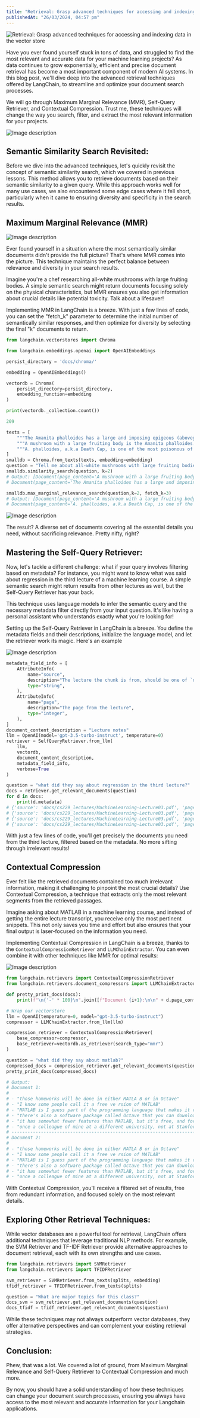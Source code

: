 ```yaml
---
title: "Retrieval: Grasp advanced techniques for accessing and indexing data in the vector store"
publishedAt: "26/03/2024, 04:57 pm"
---
```


![Retrieval: Grasp advanced techniques for accessing and indexing data in the vector store](https://dev-to-uploads.s3.amazonaws.com/uploads/articles/1k1vhu6131u72ima5g25.jpg)

Have you ever found yourself stuck in tons of data, and struggled to find the most relevant and accurate data for your machine learning projects? As data continues to grow exponentially, efficient and precise document retrieval has become a most important component of modern AI systems. In this blog post, we'll dive deep into the advanced retrieval techniques offered by LangChain, to streamline and optimize your document search processes.

We will go through Maximum Marginal Relevance (MMR), Self-Query Retriever, and Contextual Compression. Trust me, these techniques will change the way you search, filter, and extract the most relevant information for your projects.


![Image description](https://dev-to-uploads.s3.amazonaws.com/uploads/articles/dobobxuiujqdqo2qnnza.png)



## Semantic Similarity Search Revisited:

Before we dive into the advanced techniques, let's quickly revisit the concept of semantic similarity search, which we covered in previous lessons. This method allows you to retrieve documents based on their semantic similarity to a given query. While this approach works well for many use cases, we also encountered some edge cases where it fell short, particularly when it came to ensuring diversity and specificity in the search results.

## Maximum Marginal Relevance (MMR)


![Image description](https://dev-to-uploads.s3.amazonaws.com/uploads/articles/zj8rbnb60xeeksa0fht3.png)





Ever found yourself in a situation where the most semantically similar documents didn't provide the full picture? That's where MMR comes into the picture. This technique maintains the perfect balance between relevance and diversity in your search results.

Imagine you're a chef researching all-white mushrooms with large fruiting bodies. A simple semantic search might return documents focusing solely on the physical characteristics, but MMR ensures you also get information about crucial details like potential toxicity. Talk about a lifesaver!

Implementing MMR in LangChain is a breeze. With just a few lines of code, you can set the "fetch\_k" parameter to determine the initial number of semantically similar responses, and then optimize for diversity by selecting the final "k" documents to return.

```python
from langchain.vectorstores import Chroma

from langchain.embeddings.openai import OpenAIEmbeddings

persist_directory = 'docs/chroma/'

embedding = OpenAIEmbeddings()

vectordb = Chroma(
    persist_directory=persist_directory,
    embedding_function=embedding
)

print(vectordb._collection.count())

209

texts = [
    """The Amanita phalloides has a large and imposing epigeous (aboveground) fruiting body (basidiocarp).""",
    """A mushroom with a large fruiting body is the Amanita phalloides. Some varieties are all-white.""",
    """A. phalloides, a.k.a Death Cap, is one of the most poisonous of all known mushrooms.""",
]
smalldb = Chroma.from_texts(texts, embedding=embedding)
question = "Tell me about all-white mushrooms with large fruiting bodies"
smalldb.similarity_search(question, k=2)
# Output: [Document(page_content='A mushroom with a large fruiting body is the Amanita phalloides. Some varieties are all-white.', metadata={}),
# Document(page_content='The Amanita phalloides has a large and imposing epigeous (aboveground) fruiting body (basidiocarp).', metadata={})]

smalldb.max_marginal_relevance_search(question,k=2, fetch_k=3)
# Output: [Document(page_content='A mushroom with a large fruiting body is the Amanita phalloides. Some varieties are all-white.', metadata={}),
# Document(page_content='A. phalloides, a.k.a Death Cap, is one of the most poisonous of all known mushrooms.', metadata={})]
```



![Image description](https://dev-to-uploads.s3.amazonaws.com/uploads/articles/7gcc99aufhhihwfy4qm7.png)





The result? A diverse set of documents covering all the essential details you need, without sacrificing relevance. Pretty nifty, right?

## Mastering the Self-Query Retriever:

Now, let's tackle a different challenge: what if your query involves filtering based on metadata? For instance, you might want to know what was said about regression in the third lecture of a machine learning course. A simple semantic search might return results from other lectures as well, but the Self-Query Retriever has your back.

This technique uses language models to infer the semantic query and the necessary metadata filter directly from your input question. It's like having a personal assistant who understands exactly what you're looking for!

Setting up the Self-Query Retriever in LangChain is a breeze. You define the metadata fields and their descriptions, initialize the language model, and let the retriever work its magic. Here's an example



![Image description](https://dev-to-uploads.s3.amazonaws.com/uploads/articles/gk2latpus2wxtkqbhikp.png)





```python
metadata_field_info = [
    AttributeInfo(
        name="source",
        description="The lecture the chunk is from, should be one of `docs/cs229_lectures/MachineLearning-Lecture01.pdf`, `docs/cs229_lectures/MachineLearning-Lecture02.pdf`, or `docs/cs229_lectures/MachineLearning-Lecture03.pdf`",
        type="string",
    ),
    AttributeInfo(
        name="page",
        description="The page from the lecture",
        type="integer",
    ),
]
document_content_description = "Lecture notes"
llm = OpenAI(model='gpt-3.5-turbo-instruct', temperature=0)
retriever = SelfQueryRetriever.from_llm(
    llm,
    vectordb,
    document_content_description,
    metadata_field_info,
    verbose=True
)

question = "what did they say about regression in the third lecture?"
docs = retriever.get_relevant_documents(question)
for d in docs:
    print(d.metadata)
# {'source': 'docs/cs229_lectures/MachineLearning-Lecture03.pdf', 'page': 14}
# {'source': 'docs/cs229_lectures/MachineLearning-Lecture03.pdf', 'page': 0}
# {'source': 'docs/cs229_lectures/MachineLearning-Lecture03.pdf', 'page': 10}
# {'source': 'docs/cs229_lectures/MachineLearning-Lecture03.pdf', 'page': 10}
```

With just a few lines of code, you'll get precisely the documents you need from the third lecture, filtered based on the metadata. No more sifting through irrelevant results!

## Contextual Compression

Ever felt like the retrieved documents contained too much irrelevant information, making it challenging to pinpoint the most crucial details? Use Contextual Compression, a technique that extracts only the most relevant segments from the retrieved passages.

Imagine asking about MATLAB in a machine learning course, and instead of getting the entire lecture transcript, you receive only the most pertinent snippets. This not only saves you time and effort but also ensures that your final output is laser-focused on the information you need.

Implementing Contextual Compression in LangChain is a breeze, thanks to the `ContextualCompressionRetriever` and `LLMChainExtractor`. You can even combine it with other techniques like MMR for optimal results:



![Image description](https://dev-to-uploads.s3.amazonaws.com/uploads/articles/j58hobavm3xznnxf6emo.png)





```python
from langchain.retrievers import ContextualCompressionRetriever
from langchain.retrievers.document_compressors import LLMChainExtractor

def pretty_print_docs(docs):
    print(f"\n{'-' * 100}\n".join([f"Document {i+1}:\n\n" + d.page_content for i, d in enumerate(docs)]))

# Wrap our vectorstore
llm = OpenAI(temperature=0, model="gpt-3.5-turbo-instruct")
compressor = LLMChainExtractor.from_llm(llm)

compression_retriever = ContextualCompressionRetriever(
    base_compressor=compressor,
    base_retriever=vectordb.as_retriever(search_type="mmr")
)

question = "what did they say about matlab?"
compressed_docs = compression_retriever.get_relevant_documents(question)
pretty_print_docs(compressed_docs)

# Output:
# Document 1:
# 
# - "those homeworks will be done in either MATLA B or in Octave"
# - "I know some people call it a free ve rsion of MATLAB"
# - "MATLAB is I guess part of the programming language that makes it very easy to write codes using matrices, to write code for numerical routines, to move data around, to plot data."
# - "there's also a software package called Octave that you can download for free off the Internet."
# - "it has somewhat fewer features than MATLAB, but it's free, and for the purposes of this class, it will work for just about everything."
# - "once a colleague of mine at a different university, not at Stanford, actually teaches another machine learning course."
# ----------------------------------------------------------------------------------------------------
# Document 2:
# 
# - "those homeworks will be done in either MATLA B or in Octave"
# - "I know some people call it a free ve rsion of MATLAB"
# - "MATLAB is I guess part of the programming language that makes it very easy to write codes using matrices, to write code for numerical routines, to move data around, to plot data."
# - "there's also a software package called Octave that you can download for free off the Internet."
# - "it has somewhat fewer features than MATLAB, but it's free, and for the purposes of this class, it will work for just about everything."
# - "once a colleague of mine at a different university, not at Stanford, actually teaches another machine learning course."
```

With Contextual Compression, you'll receive a filtered set of results, free from redundant information, and focused solely on the most relevant details.

## Exploring Other Retrieval Techniques:

While vector databases are a powerful tool for retrieval, LangChain offers additional techniques that leverage traditional NLP methods. For example, the SVM Retriever and TF-IDF Retriever provide alternative approaches to document retrieval, each with its own strengths and use cases.

```python
from langchain.retrievers import SVMRetriever
from langchain.retrievers import TFIDFRetriever

svm_retriever = SVMRetriever.from_texts(splits, embedding)
tfidf_retriever = TFIDFRetriever.from_texts(splits)

question = "What are major topics for this class?"
docs_svm = svm_retriever.get_relevant_documents(question)
docs_tfidf = tfidf_retriever.get_relevant_documents(question)
```

While these techniques may not always outperform vector databases, they offer alternative perspectives and can complement your existing retrieval strategies.

## Conclusion:

Phew, that was a lot. We covered a lot of ground, from Maximum Marginal Relevance and Self-Query Retriever to Contextual Compression and much more.

By now, you should have a solid understanding of how these techniques can change your document search processes, ensuring you always have access to the most relevant and accurate information for your Langchain applications.